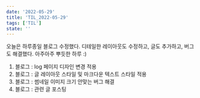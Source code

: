 ```yaml
---
date: '2022-05-29'
title: 'TIL_2022-05-29'
tags: ['TIL']
state: ''
---
```


오늘은 하루종일 블로그 수정했다. 디테일한 레이아웃도 수정하고, 글도 추가하고, 버그도 해결했다.
아주아주 뿌듯한 하루 :)

1. 블로그 : log 페이지 디자인 변경 적용
2. 블로그 : 글 레이아웃 스타일 및 마크다운 텍스트 스타일 적용
3. 블로그 : 썸네일 이미지 크기 안맞는 버그 해결
4. 블로그 : 관련 글 포스팅